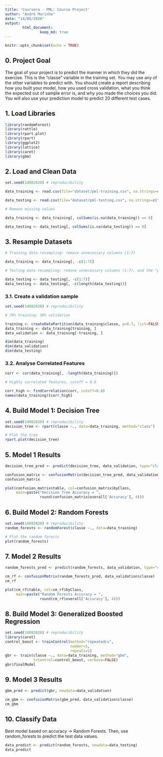 ```yaml
---
title: 'Coursera - PML: Course Project'
author: "André Marinho"
date: "14/08/2020"
output: 
        html_document:
                keep_md: true
---
```


```r
knitr::opts_chunk$set(echo = TRUE)
```

## 0. Project Goal

The goal of your project is to predict the manner in which they did the exercise. This is the "classe" variable in the training set. You may use any of the other variables to predict with. You should create a report describing how you built your model, how you used cross validation, what you think the expected out of sample error is, and why you made the choices you did. You will also use your prediction model to predict 20 different test cases.

## 1. Load Libraries

```r
library(randomForest)
library(rattle)
library(rpart.plot)
library(rpart)
library(ggplot2)
library(lattice)
library(caret)
library(gbm)
```

## 2. Load and Clean Data

```r
set.seed(14082020) # reproducibility

data_training <- read.csv(file="dataset/pml-training.csv", na.strings=c("NA", "#DIV/0!", ""), header=TRUE)

data_testing <- read.csv(file="dataset/pml-testing.csv", na.strings=c("NA", "#DIV/0!", ""), header=TRUE)

# Remove missing values

data_training <- data_training[, colSums(is.na(data_training)) == 0]

data_testing <- data_testing[, colSums(is.na(data_testing)) == 0]
```

## 3. Resample Datasets

```r
# Training data resampling: remove unnecessary columns (1:7)

data_training <- data_training[, -c(1:7)]

# Testing data resampling: remove unnecessary columns (1:7), and the "problem_id" column (of the Coursera assignment project)

data_testing <- data_testing[, -c(1:7)]
data_testing <- data_testing[, -c(length(data_testing))]
```

### 3.1. Create a validation sample

```r
set.seed(14082020) # reproducibility

# 70% training; 30% validation

training <- createDataPartition(data_training$classe, p=0.7, list=FALSE)
data_training <- data_training[training, ]
data_validation <- data_training[-training, ]

dim(data_training)
dim(data_validation)
dim(data_testing)
```

### 3.2. Analyse Correlated Features

```r
corr <- cor(data_training[, -length(data_training)])

# Highly correlated features, cutoff = 0.8

corr_high <- findCorrelation(corr, cutoff=0.8)
names(data_training)[corr_high]
```

## 4. Build Model 1: Decision Tree

```r
set.seed(14082020) # reproducibility
decision_tree <- rpart(classe ~., data=data_training, method="class")

# Plot the tree
rpart.plot(decision_tree)
```

## 5. Model 1 Results

```r
decision_tree_pred <- predict(decision_tree, data_validation, type="class")

confusion_matrix <- confusionMatrix(decision_tree_pred, data_validation$classe)
confusion_matrix

plot(confusion_matrix$table, col=confusion_matrix$byClass,
     main=paste("Decision Tree Accuracy = ",
                round(confusion_matrix$overall['Accuracy'], 4)))
```

## 6. Build Model 2: Random Forests

```r
set.seed(14082020) # reproducibility
random_forests <- randomForest(classe ~., data=data_training)

# Plot the random forests
plot(random_forests)
```

## 7. Model 2 Results

```r
random_forests_pred <- predict(random_forests, data_validation, type="class")

cm_rf <- confusionMatrix(random_forests_pred, data_validation$classe)
cm_rf

plot(cm_rf$table, col=cm_rf$byClass, 
     main=paste("Random Forests Accuracy = ",
                round(cm_rf$overall['Accuracy'], 4)))
```

## 8. Build Model 3: Generalized Boosted Regression

```r
set.seed(14082020) # reproducibility
library(caret)
control_boost <- trainControl(method="repeatedcv",
                              number=5,
                              repeats=1)
gbr <- train(classe ~., data=data_training, method="gbm",
             trControl=control_boost, verbose=FALSE)
gbr$finalModel
```

## 9. Model 3 Results

```r
gbm_pred <- predict(gbr, newdata=data_validation)

cm_gbm <- confusionMatrix(gbm_pred, data_validation$classe)
cm_gbm
```

## 10. Classify Data

Best model based on accuracy -> Random Forests. Then, use random_forests to predict the test data values.

```r
data_predict <- predict(random_forests, newdata=data_testing)
data_predict
```